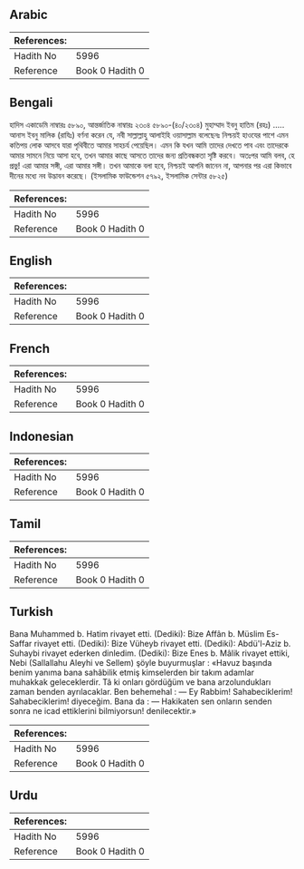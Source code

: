 ## Arabic


<div dir="rtl" lang="ar" style={{fontSize:'larger',backgroundColor:'#f8f9fa',padding:20}}>

</div>
<div style={{backgroundColor:'#f8f9fa',padding:20, marginBottom: 10}}><table> <thead> <tr> <th>References:</th> <th></th> </tr> </thead> <tbody><tr><td>Hadith No</td><td>5996</td></tr><tr><td>Reference</td><td>Book 0 Hadith 0</td></tr></tbody></table></div>

## Bengali


<div dir="ltr" lang="bn" style={{fontSize:'larger',backgroundColor:'#f8f9fa',padding:20}}>
হাদিস একাডেমি নাম্বারঃ ৫৮৯০, আন্তর্জাতিক নাম্বারঃ ২৩০৪ ৫৮৯০-(৪০/২৩০৪) মুহাম্মাদ ইবনু হাতিম (রহঃ) ..... আনাস ইবনু মালিক (রাযিঃ) বর্ণনা করেন যে, নবী সাল্লাল্লাহু আলাইহি ওয়াসাল্লাম বলেছেনঃ নিশ্চয়ই হাওযের পাশে এমন কতিপয় লোক আসবে যারা পৃথিবীতে আমার সাহচর্য পেয়েছিল। এমন কি যখন আমি তাদের দেখতে পাব এবং তাদেরকে আমার সামনে নিয়ে আসা হবে, তখন আমার কাছে আসতে তাদের জন্য প্রতিবন্ধকতা সৃষ্টি করবে। অতঃপর আমি বলব, হে প্ৰভু! এরা আমার সঙ্গী, এরা আমার সঙ্গী। তখন আমাকে বলা হবে, নিশ্চয়ই আপনি জানেন না, আপনার পর এরা কিভাবে দীনের মধ্যে নব উদ্ভাবন করেছে। (ইসলামিক ফাউন্ডেশন ৫৭৯২, ইসলামিক সেন্টার ৫৮২৫)
</div>
<div style={{backgroundColor:'#f8f9fa',padding:20, marginBottom: 10}}><table> <thead> <tr> <th>References:</th> <th></th> </tr> </thead> <tbody><tr><td>Hadith No</td><td>5996</td></tr><tr><td>Reference</td><td>Book 0 Hadith 0</td></tr></tbody></table></div>

## English


<div dir="ltr" lang="en" style={{fontSize:'larger',backgroundColor:'#f8f9fa',padding:20}}>

</div>
<div style={{backgroundColor:'#f8f9fa',padding:20, marginBottom: 10}}><table> <thead> <tr> <th>References:</th> <th></th> </tr> </thead> <tbody><tr><td>Hadith No</td><td>5996</td></tr><tr><td>Reference</td><td>Book 0 Hadith 0</td></tr></tbody></table></div>

## French


<div dir="ltr" lang="fr" style={{fontSize:'larger',backgroundColor:'#f8f9fa',padding:20}}>

</div>
<div style={{backgroundColor:'#f8f9fa',padding:20, marginBottom: 10}}><table> <thead> <tr> <th>References:</th> <th></th> </tr> </thead> <tbody><tr><td>Hadith No</td><td>5996</td></tr><tr><td>Reference</td><td>Book 0 Hadith 0</td></tr></tbody></table></div>

## Indonesian


<div dir="ltr" lang="id" style={{fontSize:'larger',backgroundColor:'#f8f9fa',padding:20}}>

</div>
<div style={{backgroundColor:'#f8f9fa',padding:20, marginBottom: 10}}><table> <thead> <tr> <th>References:</th> <th></th> </tr> </thead> <tbody><tr><td>Hadith No</td><td>5996</td></tr><tr><td>Reference</td><td>Book 0 Hadith 0</td></tr></tbody></table></div>

## Tamil


<div dir="ltr" lang="ta" style={{fontSize:'larger',backgroundColor:'#f8f9fa',padding:20}}>

</div>
<div style={{backgroundColor:'#f8f9fa',padding:20, marginBottom: 10}}><table> <thead> <tr> <th>References:</th> <th></th> </tr> </thead> <tbody><tr><td>Hadith No</td><td>5996</td></tr><tr><td>Reference</td><td>Book 0 Hadith 0</td></tr></tbody></table></div>

## Turkish


<div dir="ltr" lang="tr" style={{fontSize:'larger',backgroundColor:'#f8f9fa',padding:20}}>
Bana Muhammed b. Hatim rivayet etti. (Dediki): Bize Affân b. Müslim Es-Saffar rivayet etti. (Dediki): Bize Vüheyb rivayet etti. (Dediki): Abdü'l-Aziz b. Suhaybi rivayet ederken dinledim. (Dediki): Bize Enes b. Mâlik rivayet ettiki, Nebi (Sallallahu Aleyhi ve Sellem) şöyle buyurmuşlar : «Havuz başında benim yanıma bana sahâbilik etmiş kimselerden bir takım adamlar muhakkak geleceklerdir. Tâ ki onları gördüğüm ve bana arzolundukları zaman benden ayrılacaklar. Ben behemehal : — Ey Rabbim! Sahabeciklerim! Sahabeciklerim! diyeceğim. Bana da : — Hakikaten sen onların senden sonra ne icad ettiklerini bilmiyorsun! denilecektir.»
</div>
<div style={{backgroundColor:'#f8f9fa',padding:20, marginBottom: 10}}><table> <thead> <tr> <th>References:</th> <th></th> </tr> </thead> <tbody><tr><td>Hadith No</td><td>5996</td></tr><tr><td>Reference</td><td>Book 0 Hadith 0</td></tr></tbody></table></div>

## Urdu


<div dir="rtl" lang="ur" style={{fontSize:'larger',backgroundColor:'#f8f9fa',padding:20}}>

</div>
<div style={{backgroundColor:'#f8f9fa',padding:20, marginBottom: 10}}><table> <thead> <tr> <th>References:</th> <th></th> </tr> </thead> <tbody><tr><td>Hadith No</td><td>5996</td></tr><tr><td>Reference</td><td>Book 0 Hadith 0</td></tr></tbody></table></div>